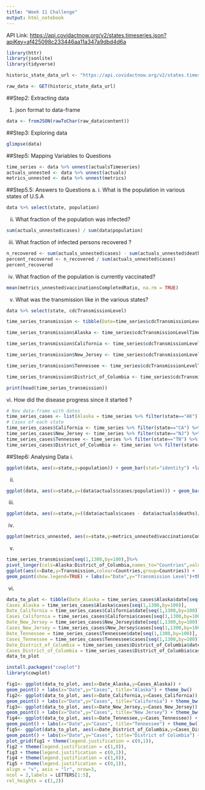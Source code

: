 ```yaml
---
title: "Week 11 Challenge"
output: html_notebook
---
```


API Link: <https://api.covidactnow.org/v2/states.timeseries.json?apiKey=af425098c233446aa11a347a9dbd4d6a>

```r
library(httr)
library(jsonlite)
library(tidyverse)
```

```r
historic_state_data_url <- "https://api.covidactnow.org/v2/states.timeseries.json?apiKey=af425098c233446aa11a347a9dbd4d6a"

raw_data <- GET(historic_state_data_url)
```

##Step2: Extracting data

1.  json format to data-frame

```r
data <- fromJSON(rawToChar(raw_data$content))
```

##Step3: Exploring data

```r
glimpse(data)
```

##Step5: Mapping Variables to Questions

```r
time_series <- data %>% unnest(actualsTimeseries)
actuals_unnested <- data %>% unnest(actuals)
metrics_unnested <- data %>% unnest(metrics)
```

##Step5.5: Answers to Questions a. i. What is the population in various states of U.S.A

```r
data %>% select(state, population)
```

ii. What fraction of the population was infected?

```r
sum(actuals_unnested$cases) / sum(data$population)
```

iii. What fraction of infected persons recovered ?

```r
n_recovered <- sum(actuals_unnested$cases) - sum(actuals_unnested$deaths)
percent_recovered <- n_recovered / sum(actuals_unnested$cases)
percent_recovered
```

iv. What fraction of the population is currently vaccinated?

```r
mean(metrics_unnested$vaccinationsCompletedRatio, na.rm = TRUE)
```

v.  What was the transmission like in the various states?

```r
data %>% select(state, cdcTransmissionLevel)
```

```r
time_series_transmission <- tibble(Date=time_series$cdcTransmissionLevelTimeseries[[which(data$state=="CA")]]$date)

time_series_transmission$Alaska <- time_series$cdcTransmissionLevelTimeseries[[which(data$state=="AK")]]$cdcTransmissionLevel

time_series_transmission$California <- time_series$cdcTransmissionLevelTimeseries[[which(data$state=="CA")]]$cdcTransmissionLevel

time_series_transmission$New_Jersey <- time_series$cdcTransmissionLevelTimeseries[[which(data$state=="NJ")]]$cdcTransmissionLevel

time_series_transmission$Tennessee <- time_series$cdcTransmissionLevelTimeseries[[which(data$state=="TN")]]$cdcTransmissionLevel

time_series_transmission$District_of_Columbia <- time_series$cdcTransmissionLevelTimeseries[[which(data$state=="DC")]]$cdcTransmissionLevel

print(head(time_series_transmission))
```

vi\. How did the disease progress since it started ?

```r
# New data-frame with dates
time_series_cases <- list(Alaska = time_series %>% filter(state=="AK") %>% select(date,cases))
# Cases of each state
time_series_cases$California <- time_series %>% filter(state=="CA") %>% select(date,cases)
time_series_cases$New_Jersey <- time_series %>% filter(state=="NJ") %>% select(date,cases)
time_series_cases$Tennessee <- time_series %>% filter(state=="TN") %>% select(date,cases)
time_series_cases$District_of_Columbia <- time_series %>% filter(state=="DC") %>% select(date,cases)
```

##Step6: Analysing Data
i.

```r
ggplot(data, aes(x=state,y=population)) + geom_bar(stat="identity") +labs(x="States",y="Population") + theme_bw()
```

ii. 
```r
ggplot(data, aes(x=state,y=(data$actuals$cases/population))) + geom_bar(stat="identity") + labs(x="States",y="Infected (%)")+theme_bw()

```

iii.
```r
ggplot(data, aes(x=state,y=((data$actuals$cases - data$actuals$deaths)/population))) + geom_bar(stat="identity") + labs(x="States",y="Recovered (%)")+theme_bw()
```
iv. 
```r
ggplot(metrics_unnested, aes(x=state,y=metrics_unnested$vaccinationsCompletedRatio)) + geom_bar(stat="identity") + labs(x="States",y="Recovered (%)")+theme_bw()
```

v.
```r
time_series_transmission[seq(1,1300,by=100),]%>%
pivot_longer(cols=Alaska:District_of_Columbia,names_to="Countries",values_to="Transmission") %>%
ggplot(aes(x=Date,y=Transmission,colour=Countries,group=Countries)) +
geom_point(show.legend=TRUE) + labs(x="Date",y="Transmission Level")+theme_bw()
```

vi.
```r
data_to_plot <- tibble(Date_Alaska = time_series_cases$Alaska$date[seq(1,1300,by=100)],
Cases_Alaska = time_series_cases$Alaska$cases[seq(1,1300,by=100)],
Date_California = time_series_cases$California$date[seq(1,1300,by=100)],
Cases_California = time_series_cases$California$cases[seq(1,1300,by=100)],
Date_New_Jersey = time_series_cases$New_Jersey$date[seq(1,1300,by=100)],
Cases_New_Jersey = time_series_cases$New_Jersey$cases[seq(1,1300,by=100)],
Date_Tennessee = time_series_cases$Tennessee$date[seq(1,1300,by=100)],
Cases_Tennessee = time_series_cases$Tennessee$cases[seq(1,1300,by=100)],
Date_District_of_Columbia = time_series_cases$District_of_Columbia$date[seq(1,1300,by=100)],
Cases_District_of_Columbia = time_series_cases$District_of_Columbia$cases[seq(1,1300,by=100)])
data_to_plot
```

```r
install.packages("cowplot")
library(cowplot)
```
```r
fig1<- ggplot(data_to_plot, aes(x=Date_Alaska,y=Cases_Alaska)) +
geom_point() + labs(x="Date",y="Cases", title="Alaska") + theme_bw()
fig2<- ggplot(data_to_plot, aes(x=Date_California,y=Cases_California)) +
geom_point() + labs(x="Date",y="Cases", title="California") + theme_bw()
fig3<- ggplot(data_to_plot, aes(x=Date_New_Jersey,y=Cases_New_Jersey)) +
geom_point() + labs(x="Date",y="Cases", title="New Jersey") + theme_bw()
fig4<- ggplot(data_to_plot, aes(x=Date_Tennessee,y=Cases_Tennessee)) +
geom_point() + labs(x="Date",y="Cases", title="Tennessee") + theme_bw()
fig5<- ggplot(data_to_plot, aes(x=Date_District_of_Columbia,y=Cases_District_of_Columbia)) +
geom_point() + labs(x="Date",y="Cases", title="District of Columbia") + theme_bw()
plot_grid(fig1 + theme(legend.justification = c(0,1)),
fig2 + theme(legend.justification = c(1,0)),
fig3 + theme(legend.justification = c(0,1)),
fig4 + theme(legend.justification = c(1,0)),
fig5 + theme(legend.justification = c(0,1)),
align = "v", axis = "lr", nrow=3,
ncol = 2,labels = LETTERS[1:5],
rel_heights = c(1,2))
```


